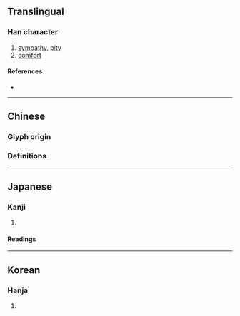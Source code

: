 {{also|恤}}
{{character info}}
==Translingual==

===Han character===
{{Han char|rn=26|rad=卩|as=06|sn=8|four=27120|canj=HTSL|ids=⿰血卩}}

# [[sympathy]], [[pity]]
# [[comfort]]

====References====
* {{Han ref|kx=0159.250|dkj=02862|dj=0365.070|hdz=10314.050|uh=5379|ud=21369|bh=A8F9|bd=43257}}

----

==Chinese==

===Glyph origin===
{{Han etym}}

===Definitions===
{{zh-see|恤|v}}

----

==Japanese==

===Kanji===
{{ja-kanji|grade=|rs=卩06}}

# {{rfdef|ja|sort=卩06}}

====Readings====
{{ja-readings
|goon=しゅち
|kanon=しゅつ
|kanyoon=じゅつ
|kun=うれ-える}}

----

==Korean==

===Hanja===
{{ko-hanja|hangeul=휼|rv=hyul|mr=hyul}}

# {{rfdef|ko|sort=卩06}}